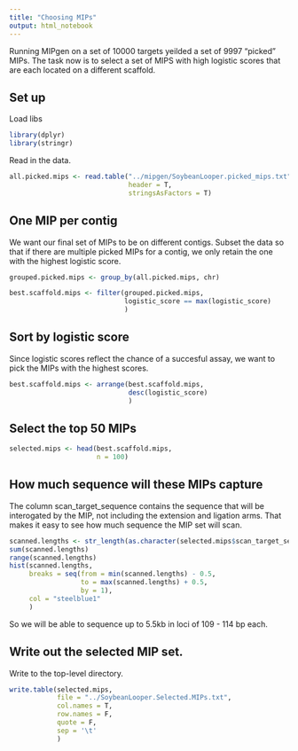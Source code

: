 ```yaml
---
title: "Choosing MIPs"
output: html_notebook
---
```


Running MIPgen on a set of 10000 targets yeilded a set of 9997 "picked" MIPs. The task now is to select a set of MIPS with high logistic scores that are each located on a different scaffold.

## Set up

Load libs

```r
library(dplyr)
library(stringr)
```


Read in the data.

```r
all.picked.mips <- read.table("../mipgen/SoybeanLooper.picked_mips.txt",
                              header = T,
                              stringsAsFactors = T)
```

## One MIP per contig

We want our final set of MIPs to be on different contigs. Subset the data so that if there are multiple picked MIPs for a contig, we only retain the one with the highest logistic score.

```r
grouped.picked.mips <- group_by(all.picked.mips, chr)

best.scaffold.mips <- filter(grouped.picked.mips,
                             logistic_score == max(logistic_score)
                             )
```

## Sort by logistic score

Since logistic scores reflect the chance of a succesful assay, we want to pick the MIPs with the highest scores.

```r
best.scaffold.mips <- arrange(best.scaffold.mips, 
                              desc(logistic_score)
                              )

```

## Select the top 50 MIPs

```r
selected.mips <- head(best.scaffold.mips, 
                      n = 100)


```

## How much sequence will these MIPs capture

The column scan_target_sequence contains the sequence that will be interogated by the MIP, not including the extension and ligation arms. That makes it easy to see how much sequence the MIP set will scan.

```r
scanned.lengths <- str_length(as.character(selected.mips$scan_target_sequence))
sum(scanned.lengths)
range(scanned.lengths)
hist(scanned.lengths,
     breaks = seq(from = min(scanned.lengths) - 0.5,
                  to = max(scanned.lengths) + 0.5,
                  by = 1),
     col = "steelblue1"
     )
```

So we will be able to sequence up to 5.5kb in loci of 109 - 114 bp each.

## Write out the selected MIP set.

Write to the top-level directory.

```r
write.table(selected.mips,
            file = "../SoybeanLooper.Selected.MIPs.txt",
            col.names = T,
            row.names = F,
            quote = F,
            sep = '\t'
            )
```






